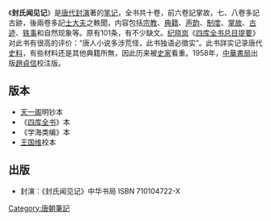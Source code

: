 《'''封氏闻见记'''》是[[唐代|唐代]][[封演|封演]]著的[[笔记|笔记]]，全书共十卷，前六卷記掌故，七、八卷多記古跡，後兩卷多記[[士大夫|士大夫]]之軼聞，内容包括[[宗教|宗教]]、[[典籍|典籍]]、[[声韵|声韵]]、[[制度|制度]]、[[掌故|掌故]]、[[古迹|古迹]]、[[轶事|轶事]]和自然现象等。原有101条，有不少缺文。[[纪晓岚|纪晓岚]]《[[四库全书总目提要|四库全书总目提要]]》对此书有很高的评价：“唐人小说多涉荒怪，此书独语必徵实”。此书詳实记录唐代[[史料|史料]]，有些材料还是其他典籍所無，因此历来被[[史家|史家]]看重。1958年，[[中華書局|中華書局]]出版[[趙貞信|趙貞信]]校注版。

==版本==
{{wikisource}}
*[[天一阁|天一阁]]明钞本
*《[[四库全书|四库全书]]》本
*《学海类编》本
*[[王国维|王国维]]校本

==出版==
* 封演：《封氏闻见记》中华书局  ISBN 710104722-X

[[Category:唐朝筆記|Category:唐朝筆記]]